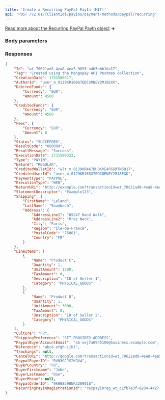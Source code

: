 ```yaml
---
title: 'Create a Recurring PayPal PayIn (MIT)'  
api: 'POST /v2.01/{ClientId}/payins/payment-methods/paypal/recurring'  
---
```



  

[Read more about the Recurring PayPal PayIn object](/api-reference/recurring-paypal-payins/recurring-paypal-payin-object) **→**

### Body parameters  

<DebitedFunds12 />  

<Fees11 />  

<RecurringPayinRegistrationId />

<Tag />  

<ReturnURL />  

<CancelURL />

<StatementDescriptor />  

<Shipping4 />  

<LineItems1 />  

<Culture4 />  

<ShippingPreference />  

<Reference1 />  

### Responses  

<AccordionGroup><Accordion title="200">  

<IdResponse />  

<TagResponse />  

<CreationDateResponse />  

<AuthorIdResponse />  

<CreditedUserIdResponse />  

<DebitedFunds14Response />  

<CreditedFunds9Response />  

<Fees13Response />  

<Status2Response />  

<ResultCodeResponse />  

<ResultMessageResponse />  

<ExecutionDateResponse />  

<TypeResponse />  

<NatureResponse />  

<CreditedWalletIdResponse />  

<DebitedWalletId1Response />  

<PaymentType2Response />  

<ExecutionTypeResponse />  

<SecureModeResponse />  

<CardId1Response />  

<SecureModeReturnURLResponse />  

<SecureModeRedirectURLResponse />  

<SecureModeNeededResponse />  

<Culture6Response />  

<SecurityInfoResponse />  

<StatementDescriptorResponse />  

<BrowserInfoResponse />  

<IpAddressResponse />  

<Billing1Response />  

<Shipping5Response />  

<Requested3DSVersionResponse />  

<Applied3DSVersionResponse />  

<RecurringPayinRegistrationId1Response />  

<PreferredCardNetworkResponse />  

<CardInfoResponse /></Accordion></AccordionGroup>  

<ResponseExample>  

```json 200  
{
    "Id": "wt_70621ad8-4ea8-4ea5-9893-b4b5ebb1da17",
    "Tag": "Created using the Mangopay API Postman collection",
    "CreationDate": 1731580317,
    "AuthorId": "user_m_01J9KR16BG7EDC8RNEY2M18EXK",
    "DebitedFunds": {
        "Currency": "EUR",
        "Amount": 4500
    },
    "CreditedFunds": {
        "Currency": "EUR",
        "Amount": 4500
    },
    "Fees": {
        "Currency": "EUR",
        "Amount": 0
    },
    "Status": "SUCCEEDED",
    "ResultCode": "000000",
    "ResultMessage": "Success",
    "ExecutionDate": 1731580323,
    "Type": "PAYIN",
    "Nature": "REGULAR",
    "CreditedWalletId": "wlt_m_01J9KR4A7BH8KVE4PG6DTNS817",
    "CreditedUserId": "user_m_01J9KR16BG7EDC8RNEY2M18EXK",
    "PaymentType": "PAYPAL",
    "ExecutionType": "WEB",
    "ReturnURL": "http://example.com?transactionId=wt_70621ad8-4ea8-4ea5-9893-b4b5ebb1da17",
    "StatementDescriptor": "Example123",
    "Shipping": {
        "FirstName": "Leland",
        "LastName": "Baumbach",
        "Address": {
            "AddressLine1": "65247 Hand Walk",
            "AddressLine2": "Mraz Neck",
            "City": "Paris",
            "Region": "Île-de-France",
            "PostalCode": "75001",
            "Country": "FR"
        }
    },
    "LineItems": [
        {
            "Name": "Product C",
            "Quantity": 1,
            "UnitAmount": 1500,
            "TaxAmount": 0,
            "Description": "ID of Seller 1",
            "Category": "PHYSICAL_GOODS"
        },
        {
            "Name": "Product D",
            "Quantity": 1,
            "UnitAmount": 3000,
            "TaxAmount": 0,
            "Description": "ID of Seller 2",
            "Category": "PHYSICAL_GOODS"
        }
    ],
    "Culture": "FR",
    "ShippingPreference": "SET_PROVIDED_ADDRESS",
    "PaypalBuyerAccountEmail": "sb-xej7a6945106@business.example.com",
    "Reference": "abcd-efgh-ijkl",
    "Trackings": null,
    "CancelURL": "http://google.com?transactionId=wt_70621ad8-4ea8-4ea5-9893-b4b5ebb1da17",
    "PaypalPayerID": "RVN3GJJS2KGV4",
    "BuyerCountry": "FR",
    "BuyerFirstname": "John",
    "BuyerLastname": "Doe",
    "BuyerPhone": null,
    "PaypalOrderID": "9KH88598NK328901B",
    "RecurringPayinRegistrationId": "recpayinreg_wt_c1fb7e3f-8204-4427-9251-df886fbb4e42"
}
 ```  

</ResponseExample>  

<RequestExample>  
    <RestCreatePayPalRecurringPayinMit />
</RequestExample>